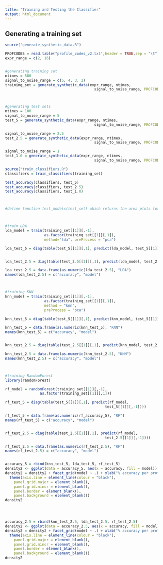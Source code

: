 ```yaml
---
title: "Training and Testing the Classifier"
output: html_document
---
```


## Generating a training set
```r
source("generate_synthetic_data.R")

PROFCODES = read.table("profile_codes_v2.txt",header = TRUE,sep = "\t") 
expr_range = c(2, 16) 


#generating training set 
ntimes = 500
signal_to_noise_range = c(5, 4, 3, 2)
training_set = generate_synthetic_data(expr_range, ntimes, 
                                         signal_to_noise_range, PROFCODES = PROFCODES)



#generating test sets 
ntimes = 100
signal_to_noise_range = 5
test_5 = generate_synthetic_data(expr_range, ntimes, 
                                         signal_to_noise_range, PROFCODES = PROFCODES)

signal_to_noise_range = 2.5
test_2.5 = generate_synthetic_data(expr_range, ntimes, 
                                         signal_to_noise_range, PROFCODES = PROFCODES)

signal_to_noise_range = 1
test_1.0 = generate_synthetic_data(expr_range, ntimes, 
                                         signal_to_noise_range, PROFCODES = PROFCODES)

```


```r
source("train_classifiers.R")
classifiers = train_classifiers(training_set)

test_accuracy(classifiers, test_5)
test_accuracy(classifiers, test_2.5)
test_accuracy(classifiers, test_1.0)



#define function test_models(test_set) which returns the area plots for the three models



#train LDA
lda_model = train(training_set[[1]][,-1], 
                  as.factor(training_set[[1]][,1]), 
                  method="lda", preProcess = "pca")

lda_test_5 = diag(table(test_5[[1]][,1], predict(lda_model, test_5[[1]][,-1])))


lda_test_2.5 = diag(table(test_2.5[[1]][,1], predict(lda_model, test_2.5[[1]][,-1])))

lda_test_2.5 = data.frame(as.numeric(lda_test_2.5), "LDA")
names(lda_test_2.5) = c("accuracy", "model")



#training KNN
knn_model = train(training_set[[1]][,-1], 
                  as.factor(training_set[[1]][,1]),
                  method = "knn",
                  preProcess = "pca")

knn_test_5 = diag(table(test_5[[1]][,1], predict(knn_model, test_5[[1]][,-1])))

knn_test_5 = data.frame(as.numeric(knn_test_5), "KNN")
names(knn_test_5) = c("accuracy", "model")


knn_test_2.5 = diag(table(test_2.5[[1]][,1], predict(knn_model, test_2.5[[1]][,-1])))

knn_test_2.5 = data.frame(as.numeric(knn_test_2.5), "KNN")
names(knn_test_2.5) = c("accuracy", "model")



#training RandomForest
library(randomForest)

rf_model = randomForest(training_set[[1]][,-1],
                as.factor(training_set[[1]][,1]))

rf_test_5 = diag(table(test_5[[1]][,1], predict(rf_model,
                                              test_5[[1]][,-1])))

rf_test_5 = data.frame(as.numeric(rf_accuracy_5), "RF")
names(rf_test_5) = c("accuracy", "model")


rf_test_2.5 = diag(table(test_2.5[[1]][,1], predict(rf_model,
                                              test_2.5[[1]][,-1])))

rf_test_2.5 = data.frame(as.numeric(rf_test_2.5), "RF")
names(rf_test_2.5) = c("accuracy", "model")


accuracy_5 = rbind(knn_test_5, lda_test_5, rf_test_5)
density2 <- ggplot(data = accuracy_5, aes(x = accuracy, fill = model)) + geom_density(stat = "density", alpha=I(0.2))
density2 = density2 + facet_grid(model ~ .) + xlab("% accuracy per profile") +   theme_bw() +
  theme(axis.line = element_line(colour = "black"),
    panel.grid.major = element_blank(),
    panel.grid.minor = element_blank(),
    panel.border = element_blank(),
    panel.background = element_blank()) 
density2  




accuracy_2.5 = rbind(knn_test_2.5, lda_test_2.5, rf_test_2.5)
density2 <- ggplot(data = accuracy_2.5, aes(x = accuracy, fill = model)) + geom_density(stat = "density", alpha=I(0.2))
density2 = density2 + facet_grid(model ~ .) + xlab("% accuracy per profile") +   theme_bw() +
  theme(axis.line = element_line(colour = "black"),
    panel.grid.major = element_blank(),
    panel.grid.minor = element_blank(),
    panel.border = element_blank(),
    panel.background = element_blank()) 
density2  


```